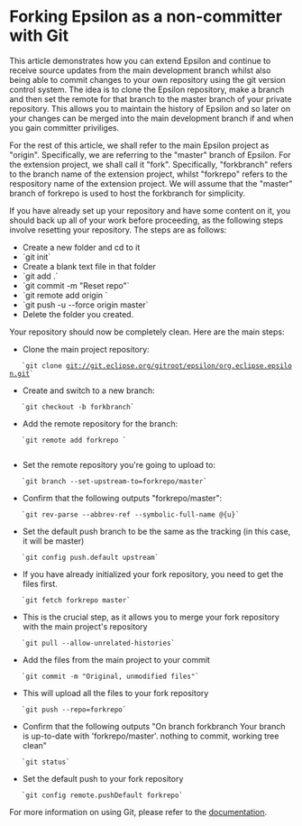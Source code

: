 =Forking Epsilon as a non-committer with Git=
This article demonstrates how you can extend Epsilon and continue to receive source updates from the main development branch whilst also being able to commit changes to your own repository using the git version control system.
The idea is to clone the Epsilon repository, make a branch and then set the remote for that branch to the master branch of your private repository.
This allows you to maintain the history of Epsilon and so later on your changes can be merged into the main development branch if and when you gain committer priviliges.
 
For the rest of this article, we shall refer to the main Epsilon project as "origin". Specifically, we are referring to the "master" branch of Epsilon.
For the extension project, we shall call it "fork". Specifically, "forkbranch" refers to the branch name of the extension project, whilst "forkrepo" refers to the respository name of the extension project. We will assume that the "master" branch of forkrepo is used to host the forkbranch for simplicity.

If you have already set up your repository and have some content on it, you should back up all of your work before proceeding, as the following steps involve resetting your repository. The steps are as follows:
* Create a new folder and cd to it
* `git init`
* Create a blank text file in that folder
* `git add .`
* `git commit -m "Reset repo"`
* `git remote add origin <forkrepo url>`
* `git push -u --force origin master`
* Delete the folder you created.

Your repository should now be completely clean.
Here are the main steps:

* Clone the main project repository:
	`git clone git://git.eclipse.org/gitroot/epsilon/org.eclipse.epsilon.git`

* Create and switch to a new branch:
	`git checkout -b forkbranch`

* Add the remote repository for the branch:
	`git remote add forkrepo <fork url>`
	
* Set the remote repository you're going to upload to:
	`git branch --set-upstream-to=forkrepo/master`

* Confirm that the following outputs "forkrepo/master": 
	`git rev-parse --abbrev-ref --symbolic-full-name @{u}`

* Set the default push branch to be the same as the tracking (in this case, it will be master)
	`git config push.default upstream`

* If you have already initialized your fork repository, you need to get the files first.
	`git fetch forkrepo master`

* This is the crucial step, as it allows you to merge your fork repository with the main project's repository
	`git pull --allow-unrelated-histories`

* Add the files from the main project to your commit
	`git commit -m "Original, unmodified files"`

* This will upload all the files to your fork repository
	`git push --repo=forkrepo`

* Confirm that the following outputs "On branch forkbranch Your branch is up-to-date with 'forkrepo/master'. nothing to commit, working tree clean"
	`git status`

* Set the default push to your fork repository
	`git config remote.pushDefault forkrepo`

For more information on using Git, please refer to the [[https://git-scm.com/documentation|documentation]].